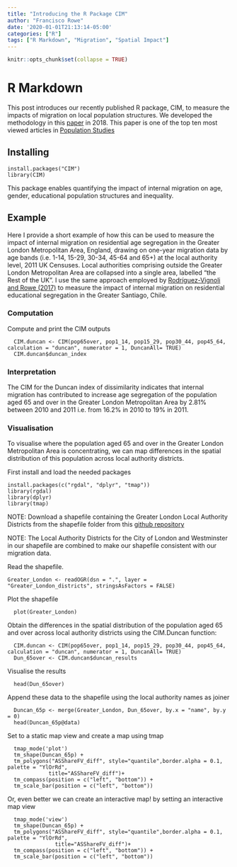 ```yaml
---
title: "Introducing the R Package CIM"
author: "Francisco Rowe"
date: '2020-01-01T21:13:14-05:00'
categories: ["R"]
tags: ["R Markdown", "Migration", "Spatial Impact"]
---
```


```r
knitr::opts_chunk$set(collapse = TRUE)
```

# R Markdown

This post introduces our recently published R package, CIM, to measure the impacts of migration on local population structures. We developed the methodology in this [paper](https://doi.org/10.1080/00324728.2017.1416155) in 2018. This paper is one of the top ten most viewed articles in [Population Studies](https://www.tandfonline.com/action/showMostReadArticles?journalCode=rpst20)

## Installing
```
install.packages("CIM")
library(CIM)
```

This package enables quantifying the impact of internal migration on age, gender, educational population structures and inequality.

## Example

Here I provide a short example of how this can be used to measure the impact of internal migration on residential age segregation in the Greater London Metropolitan Area, England, drawing on one-year migration data by age bands (i.e. 1-14, 15-29, 30-34, 45-64 and 65+) at the local authority level, 2011 UK Censuses. Local authorities comprising outside the Greater London Metropolitan Area are collapsed into a single area, labelled "the Rest of the UK". I use the same approach employed by [Rodríguez-Vignoli and Rowe (2017)](https://www.researchgate.net/publication/321998653_The_Changing_Impacts_of_Internal_Migration_on_Residential_Socio-Economic_Segregation_in_the_Greater_Santiago) to measure the impact of internal migration on residential educational segregation in the Greater Santiago, Chile.

### Computation

Compute and print the CIM outputs

```
  CIM.duncan <- CIM(pop65over, pop1_14, pop15_29, pop30_44, pop45_64, calculation = "duncan", numerator = 1, DuncanAll= TRUE)
  CIM.duncan$duncan_index
```

### Interpretation

The CIM for the Duncan index of dissimilarity indicates that internal migration has contributed to increase age segregation of the population aged 65 and over in the Greater London Metropolitan Area by 2.81% between 2010 and 2011 i.e. from 16.2% in 2010 to 19% in 2011.

### Visualisation

To visualise where the population aged 65 and over in the Greater London Metropolitan Area is concentrating, we can map differences in the spatial distribution of this population across local authority districts.

First install and load the needed packages

```
install.packages(c("rgdal", "dplyr", "tmap"))
library(rgdal)
library(dplyr)
library(tmap)
```
  
NOTE: Download a shapefile containing the Greater London Local Authority Districts from the shapefile folder from this [github repository](https://github.com/fcorowe/cim)

NOTE: The Local Authority Districts for the City of London and Westminster in our shapefile are combined to make our shapefile consistent with our migration data.

Read the shapefile.

```
Greater_London <- readOGR(dsn = ".", layer = "Greater_London_districts", stringsAsFactors = FALSE)
```

Plot the shapefile

```
  plot(Greater_London)
```
  
Obtain the differences in the spatial distribution of the population aged 65 and over across local authority districts using the CIM.Duncan function:

```
  CIM.duncan <- CIM(pop65over, pop1_14, pop15_29, pop30_44, pop45_64, calculation = "duncan", numerator = 1, DuncanAll= TRUE)
  Dun_65over <- CIM.duncan$duncan_results
```

Visualise the results
  
```
  head(Dun_65over)
```
Append these data to the shapefile using the local authority names as joiner

```
  Duncan_65p <- merge(Greater_London, Dun_65over, by.x = "name", by.y = 0)
  head(Duncan_65p@data)
```
  
Set to a static map view and create a map using tmap

```
  tmap_mode('plot')
  tm_shape(Duncan_65p) +
  tm_polygons("ASShareFV_diff", style="quantile",border.alpha = 0.1, palette = "YlOrRd", 
             title="ASShareFV_diff")+
  tm_compass(position = c("left", "bottom")) +
  tm_scale_bar(position = c("left", "bottom"))
```
  
Or, even better we can create an interactive map! by setting an interactive map view

```
  tmap_mode('view')
  tm_shape(Duncan_65p) +
  tm_polygons("ASShareFV_diff", style="quantile",border.alpha = 0.1, palette = "YlOrRd", 
               title="ASShareFV_diff")+
  tm_compass(position = c("left", "bottom")) +
  tm_scale_bar(position = c("left", "bottom"))
```
